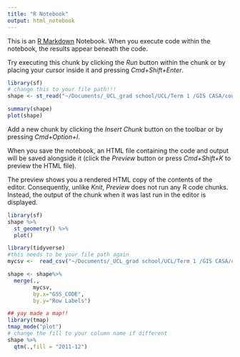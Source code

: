 ```yaml
---
title: "R Notebook"
output: html_notebook
---
```


This is an [R Markdown](http://rmarkdown.rstudio.com) Notebook. When you execute code within the notebook, the results appear beneath the code. 

Try executing this chunk by clicking the *Run* button within the chunk or by placing your cursor inside it and pressing *Cmd+Shift+Enter*. 

```r
library(sf)
# change this to your file path!!!
shape <- st_read("~/Documents/_UCL_grad school/UCL/Term 1 /GIS CASA/coursework/week 1/statistical-gis-boundaries-london/ESRI/London_Borough_Excluding_MHW.shp")


```
```r
summary(shape)
plot(shape)

```

Add a new chunk by clicking the *Insert Chunk* button on the toolbar or by pressing *Cmd+Option+I*.

When you save the notebook, an HTML file containing the code and output will be saved alongside it (click the *Preview* button or press *Cmd+Shift+K* to preview the HTML file). 

The preview shows you a rendered HTML copy of the contents of the editor. Consequently, unlike *Knit*, *Preview* does not run any R code chunks. Instead, the output of the chunk when it was last run in the editor is displayed.

```r
library(sf)
shape %>% 
  st_geometry() %>%
  plot()
```


```r
library(tidyverse)
#this needs to be your file path again
mycsv <-  read_csv("~/Documents/_UCL_grad school/UCL/Term 1 /GIS CASA/coursework/week 1/fly_tipping_borough_pivot.csv", skip = 1)  

```

```r
shape <- shape%>%
  merge(.,
        mycsv,
        by.x="GSS_CODE", 
        by.y="Row Labels")
```

```r
## yay made a map!! 
library(tmap)
tmap_mode("plot")
# change the fill to your column name if different
shape %>%
  qtm(.,fill = "2011-12")
```

